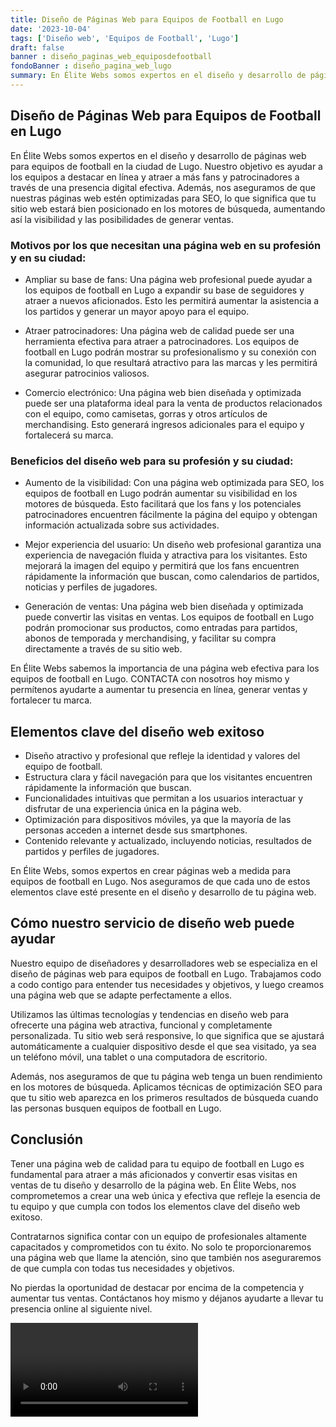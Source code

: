 ```yaml
---
title: Diseño de Páginas Web para Equipos de Football en Lugo
date: '2023-10-04'
tags: ['Diseño web', 'Equipos de Football', 'Lugo']
draft: false
banner : diseño_paginas_web_equiposdefootball
fondoBanner : diseño_pagina_web_lugo
summary: En Élite Webs somos expertos en el diseño y desarrollo de páginas web para equipos de football en la ciudad de Lugo. Nuestro objetivo es ayudar a los equipos a destacar en línea y atraer a más fans y patrocinadores a través de una presencia digital efectiva. Además, nos aseguramos de que nuestras páginas web estén optimizadas para SEO, lo que significa que tu sitio web estará bien posicionado en los motores de búsqueda, aumentando así la visibilidad y las posibilidades de generar ventas.
---
```


## Diseño de Páginas Web para Equipos de Football en Lugo

En Élite Webs somos expertos en el diseño y desarrollo de páginas web para equipos de football en la ciudad de Lugo. Nuestro objetivo es ayudar a los equipos a destacar en línea y atraer a más fans y patrocinadores a través de una presencia digital efectiva. Además, nos aseguramos de que nuestras páginas web estén optimizadas para SEO, lo que significa que tu sitio web estará bien posicionado en los motores de búsqueda, aumentando así la visibilidad y las posibilidades de generar ventas.

### Motivos por los que necesitan una página web en su profesión y en su ciudad:

- Ampliar su base de fans: Una página web profesional puede ayudar a los equipos de football en Lugo a expandir su base de seguidores y atraer a nuevos aficionados. Esto les permitirá aumentar la asistencia a los partidos y generar un mayor apoyo para el equipo.

- Atraer patrocinadores: Una página web de calidad puede ser una herramienta efectiva para atraer a patrocinadores. Los equipos de football en Lugo podrán mostrar su profesionalismo y su conexión con la comunidad, lo que resultará atractivo para las marcas y les permitirá asegurar patrocinios valiosos.

- Comercio electrónico: Una página web bien diseñada y optimizada puede ser una plataforma ideal para la venta de productos relacionados con el equipo, como camisetas, gorras y otros artículos de merchandising. Esto generará ingresos adicionales para el equipo y fortalecerá su marca.

### Beneficios del diseño web para su profesión y su ciudad:

- Aumento de la visibilidad: Con una página web optimizada para SEO, los equipos de football en Lugo podrán aumentar su visibilidad en los motores de búsqueda. Esto facilitará que los fans y los potenciales patrocinadores encuentren fácilmente la página del equipo y obtengan información actualizada sobre sus actividades.

- Mejor experiencia del usuario: Un diseño web profesional garantiza una experiencia de navegación fluida y atractiva para los visitantes. Esto mejorará la imagen del equipo y permitirá que los fans encuentren rápidamente la información que buscan, como calendarios de partidos, noticias y perfiles de jugadores.

- Generación de ventas: Una página web bien diseñada y optimizada puede convertir las visitas en ventas. Los equipos de football en Lugo podrán promocionar sus productos, como entradas para partidos, abonos de temporada y merchandising, y facilitar su compra directamente a través de su sitio web.

En Élite Webs sabemos la importancia de una página web efectiva para los equipos de football en Lugo. CONTACTA con nosotros hoy mismo y permítenos ayudarte a aumentar tu presencia en línea, generar ventas y fortalecer tu marca.

<GifSeo />

<Cta />

## Elementos clave del diseño web exitoso

- Diseño atractivo y profesional que refleje la identidad y valores del equipo de football.
- Estructura clara y fácil navegación para que los visitantes encuentren rápidamente la información que buscan.
- Funcionalidades intuitivas que permitan a los usuarios interactuar y disfrutar de una experiencia única en la página web.
- Optimización para dispositivos móviles, ya que la mayoría de las personas acceden a internet desde sus smartphones.
- Contenido relevante y actualizado, incluyendo noticias, resultados de partidos y perfiles de jugadores.

En Élite Webs, somos expertos en crear páginas web a medida para equipos de football en Lugo. Nos aseguramos de que cada uno de estos elementos clave esté presente en el diseño y desarrollo de tu página web.

## Cómo nuestro servicio de diseño web puede ayudar

Nuestro equipo de diseñadores y desarrolladores web se especializa en el diseño de páginas web para equipos de football en Lugo. Trabajamos codo a codo contigo para entender tus necesidades y objetivos, y luego creamos una página web que se adapte perfectamente a ellos.

Utilizamos las últimas tecnologías y tendencias en diseño web para ofrecerte una página web atractiva, funcional y completamente personalizada. Tu sitio web será responsive, lo que significa que se ajustará automáticamente a cualquier dispositivo desde el que sea visitado, ya sea un teléfono móvil, una tablet o una computadora de escritorio.

Además, nos aseguramos de que tu página web tenga un buen rendimiento en los motores de búsqueda. Aplicamos técnicas de optimización SEO para que tu sitio web aparezca en los primeros resultados de búsqueda cuando las personas busquen equipos de football en Lugo.

## Conclusión

Tener una página web de calidad para tu equipo de football en Lugo es fundamental para atraer a más aficionados y convertir esas visitas en ventas de tu diseño y desarrollo de la página web. En Élite Webs, nos comprometemos a crear una web única y efectiva que refleje la esencia de tu equipo y que cumpla con todos los elementos clave del diseño web exitoso.

Contratarnos significa contar con un equipo de profesionales altamente capacitados y comprometidos con tu éxito. No solo te proporcionaremos una página web que llame la atención, sino que también nos aseguraremos de que cumpla con todas tus necesidades y objetivos.

No pierdas la oportunidad de destacar por encima de la competencia y aumentar tus ventas. Contáctanos hoy mismo y déjanos ayudarte a llevar tu presencia online al siguiente nivel.

<Video />

<CtaBot job='Equipos de Football' city='Lugo'/>

<Gmaps query='Lugo+españa+maps' />
